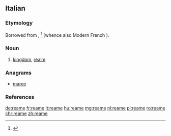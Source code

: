 ==Italian==

===Etymology===
Borrowed from {{etyl|fro|it}} {{term||reame|lang=fro}}, {{term|reaume|lang=fro}}<ref>{{R:Nocentini|hw=reame}}</ref> (whence also Modern French {{term|royaume|lang=fr}}).

===Noun===
{{it-noun|m}}

# [[kingdom]], [[realm]]

===Anagrams===
* [[maree#Italian|maree]]

===References===
<references/>

[[de:reame]]
[[fr:reame]]
[[lt:reame]]
[[hu:reame]]
[[mg:reame]]
[[nl:reame]]
[[pl:reame]]
[[ro:reame]]
[[chr:reame]]
[[zh:reame]]